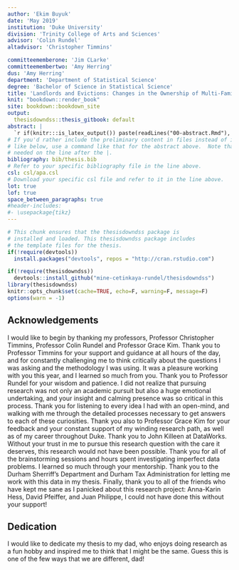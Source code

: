 ```yaml
---
author: 'Ekim Buyuk'
date: 'May 2019'
institution: 'Duke University'
division: 'Trinity College of Arts and Sciences'
advisor: 'Colin Rundel'
altadvisor: 'Christopher Timmins'

committeememberone: 'Jim CLarke'
committeemembertwo: 'Amy Herring'
dus: 'Amy Herring'
department: 'Department of Statistical Science'
degree: 'Bachelor of Science in Statistical Science'
title: 'Landlords and Evictions: Changes in the Ownership of Multi-Family Rental Properties and Its Impact on Housing Stability in Durham, NC'
knit: "bookdown::render_book"
site: bookdown::bookdown_site
output: 
  thesisdowndss::thesis_gitbook: default
abstract: |
  `r if(knitr:::is_latex_output()) paste(readLines("00-abstract.Rmd"), collapse = '\n  ')`
# If you'd rather include the preliminary content in files instead of inline
# like below, use a command like that for the abstract above.  Note that a tab is 
# needed on the line after the |.
bibliography: bib/thesis.bib
# Refer to your specific bibliography file in the line above.
csl: csl/apa.csl
# Download your specific csl file and refer to it in the line above.
lot: true
lof: true
space_between_paragraphs: true
#header-includes:
#- \usepackage{tikz}
---
```


<!--
Above is the YAML (YAML Ain't Markup Language) header that includes a lot of metadata used to produce the document.  Be careful with spacing in this header!

If you'd prefer to not include a Dedication, for example, simply delete lines 17 and 18 above or add a # before them to comment them out.  If you have other LaTeX packages you would like to include, delete the # before header-includes and list the packages after hyphens on new lines.

If you'd like to include a comment that won't be produced in your resulting file enclose it in a block like this.
-->

<!--
If you receive a duplicate label error after knitting, make sure to delete the index.Rmd file and then knit again.
-->

```r
# This chunk ensures that the thesisdowndss package is
# installed and loaded. This thesisdowndss package includes
# the template files for the thesis.
if(!require(devtools))
  install.packages("devtools", repos = "http://cran.rstudio.com")

if(!require(thesisdowndss))
  devtools::install_github("mine-cetinkaya-rundel/thesisdowndss")
library(thesisdowndss)
knitr::opts_chunk$set(cache=TRUE, echo=F, warning=F, message=F)
options(warn = -1)
```

<!-- You'll need to include the order that you'd like Rmd files to appear in the _bookdown.yml file for
PDF files and also delete the # before rmd_files: there.  You'll want to not include 00(two-hyphens)prelim.Rmd
and 00-abstract.Rmd since they are handled in the YAML above differently for the PDF version.
-->

<!-- The {.unnumbered} option here means that the introduction will be "Chapter 0." You can also use {-} for no numbers
on chapters.
-->

## Acknowledgements {-}

I would like to begin by thanking my professors, Professor Christopher Timmins, Professor Colin Rundel and Professor Grace Kim. Thank you to Professor Timmins for your support and guidance at all hours of the day, and for constantly challenging me to think critically about the questions I was asking and the methodology I was using. It was a pleasure working with you this year, and I learned so much from you. Thank you to Professor Rundel for your wisdom and patience. I did not realize that pursuing research was not only an academic pursuit but also a huge emotional undertaking, and your insight and calming presence was so critical in this process. Thank you for listening to every idea I had with an open-mind, and walking with me through the detailed processes necessary to get answers to each of these curiosities. Thank you also to Professor Grace Kim for your feedback and your constant support of my winding research path, as well as of my career throughout Duke. 
Thank you to John Killeen at DataWorks. Without your trust in me to pursue this research question with the care it deserves, this research would not have been possible. Thank you for all of the brainstorming sessions and hours spent investigating imperfect data problems. I learned so much through your mentorship. 
Thank you to the Durham Sherriff’s Department and Durham Tax Administration for letting me work with this data in my thesis. Finally, thank you to all of the friends who have kept me sane as I panicked about this research project: Anna-Karin Hess, David Pfeiffer, and Juan Philippe, I could not have done this without your support! 


## Dedication {-}

I would like to dedicate my thesis to my dad, who enjoys doing research as a fun hobby and inspired me to think that I might be the same. Guess this is one of the few ways that we are different, dad!
